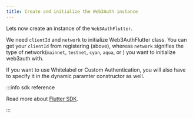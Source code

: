 ```yaml
---
title: Create and initialize the Web3Auth instance
---
```


Lets now create an instance of the `Web3AuthFlutter`.

We need `clientId` and `network` to initialize Web3AuthFlutter class. You can get your `clientId` from registering (above), whereas `network`
signifies the type of network(`mainnet`, `testnet`, `cyan`, `aqua`, or ) you want to initialize web3auth with.

If you want to use Whitelabel or Custom Authentication, you will also have to specify it in the dynamic paramter constructor as well.

:::info sdk reference

Read more about [Flutter SDK](/sdk/pnp/flutter).

:::
